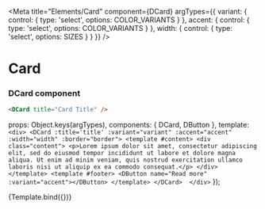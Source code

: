 
<Meta 
  title="Elements/Card" 
  component={DCard} 
  argTypes={{
    variant: { control: { type: 'select', options: COLOR_VARIANTS } },
    accent: { control: { type: 'select', options: COLOR_VARIANTS } },
    width: { control: { type: 'select', options: SIZES } }
  }}
/>

# Card
<ArgsTable story="Card" />

### DCard component


```html
<DCard title="Card Title" />
```

  props: Object.keys(argTypes),
  components: { DCard, DButton },
  template: `
        <div>
          <DCard :title='title' :variant="variant" :accent="accent" :width="width" :border="border">
            <template #content>
              <div class="content">
                <p>Lorem ipsum dolor sit amet, consectetur adipiscing elit, sed do eiusmod tempor incididunt ut labore et dolore magna aliqua. Ut enim ad minim veniam, quis nostrud exercitation ullamco laboris nisi ut aliquip ex ea commodo consequat.</p>
              </div>
            </template>
            <template #footer>
              <DButton name="Read more" :variant="accent"></DButton>
            </template>
          </DCard> 
        </div>
        `
});

<Canvas>
  <Story name="Card" args={{title: 'Card Title', variant: 'light', accent: 'warning', width: 'small', border: false}}>
    {Template.bind({})}
  </Story>
</Canvas>
